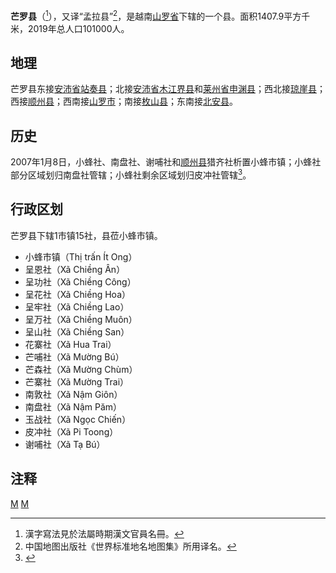 {{Infobox Settlement
|name                   = 芒罗县
|settlement_type        = 县
|official_name          = 
|other_name             = 
|native_name            = {{lang|vi|Huyện Mường La}}
|nickname               = 
|motto                  = 
|image_skyline          = Sơn La Dam reservoir.JPG
|imagesize              = 
|image_caption          = 
|image_flag             = 
|flag_size              = 
|image_seal             = 
|seal_size              = 
|image_shield           = 
|shield_size            = 
|image_blank_emblem     = 
|blank_emblem_size      = 
|image_map              = {{Infobox mapframe|frame-width=250|zoom=09}}
|mapsize                = 
|map_caption            = 
|image_map1             = 
|mapsize1               = 
|map_caption1           = 
|pushpin_map            = Vietnam
|pushpin_label_position = bottom
|pushpin_map_caption    = 
|pushpin_map1           = 
|pushpin_label_position1= 
|pushpin_map_caption1   = 
|subdivision_type       = 国家
|subdivision_name       = {{flag|Vietnam}}
|subdivision_type1      = [[越南行政区划|省]]
|subdivision_name1      = [[山罗省|山罗省]]
|subdivision_type2      = 行政区划
|subdivision_name2      = 1市镇15社
|subdivision_type3      = 
|subdivision_name3      = 
|seat_type              = 县莅
|seat                   = {{link-vi|小蜂市镇|Ít Ong}}
|government_type        = 
|leader_title           = 
|leader_name            = 
|leader_title1          = 
|leader_name1           = 
|established_title      = 
|established_date       = 
|area_magnitude         = 
|unit_pref              = 
|area_footnotes         = 
|area_total_km2         = 1407.9
|area_land_km2          = 
|area_water_km2         = 
|area_water_percent     = 
|area_urban_km2         = 
|area_metro_km2         = 
|population_as_of       = 2019年
|population_footnotes   = 
|population_note        = 
|population_total       = 101000
|population_density_km2 = auto
|population_metro             = 
|population_density_metro_km2 = 
|population_urban             = 
|population_density_urban_km2 = 
|timezone               = [[越南标准时间|越南标准时间]]
|utc_offset             = +7
|elevation_footnotes    = 
|elevation_m            = 
|coor_type              = 
|coordinates            = 
|postal_code_type       = 
|postal_code            = 
|area_code              = 
|website                = [https://muongla.sonla.gov.vn 芒罗县电子信息门户网站]
|footnotes              = 
}}
'''芒罗县'''（{{vie|v='''Huyện Mường La'''|hn=縣芒羅}}<ref>漢字寫法見於法屬時期漢文官員名冊。</ref>），又译“孟拉县”<ref>中国地图出版社《世界标准地名地图集》所用译名。</ref>，是越南[[山罗省|山罗省]]下辖的一个县。面积1407.9平方千米，2019年总人口101000人。

==地理==
芒罗县东接[[安沛省|安沛省]][[站奏县|站奏县]]；北接[[安沛省|安沛省]][[木江界县|木江界县]]和[[莱州省|莱州省]][[申渊县|申渊县]]；西北接[[琼崖县|琼崖县]]；西接[[顺州县|顺州县]]；西南接[[山罗市|山罗市]]；南接[[枚山县|枚山县]]；东南接[[北安县_(越南)|北安县]]。

==历史==
2007年1月8日，小蜂社、南盘社、谢哺社和[[顺州县|顺州县]]猎齐社析置小蜂市镇；小蜂社部分区域划归南盘社管辖；小蜂社剩余区域划归皮冲社管辖<ref>{{Cite web |url=https://thuvienphapluat.vn/van-ban/Bat-dong-san/Nghi-dinh-03-2007-ND-CP-dieu-chinh-dia-gioi-hanh-chinh-xa-thanh-lap-xa-thi-tran-thuoc-huyen-Muong-La-Thuan-Chau-Moc-Chau-tinh-Son-La-16307.aspx |title=Nghị định 03/2007/NĐ-CP về việc điều chỉnh địa giới hành chính xã; thành lập xã, thị trấn thuộc các huyện Mường La, Thuận Châu và Mộc Châu, tỉnh Sơn La |access-date=2020-05-04 |archive-date=2022-01-03 |archive-url=https://web.archive.org/web/20220103092252/https://thuvienphapluat.vn/van-ban/Bat-dong-san/Nghi-dinh-03-2007-ND-CP-dieu-chinh-dia-gioi-hanh-chinh-xa-thanh-lap-xa-thi-tran-thuoc-huyen-Muong-La-Thuan-Chau-Moc-Chau-tinh-Son-La-16307.aspx |dead-url=no }}</ref>。

==行政区划==
芒罗县下辖1市镇15社，县莅小蜂市镇。
*小蜂市镇（Thị trấn Ít Ong）
*呈恩社（Xã Chiềng Ân）
*呈功社（Xã Chiềng Công）
*呈花社（Xã Chiềng Hoa）
*呈牢社（Xã Chiềng Lao）
*呈万社（Xã Chiềng Muôn）
*呈山社（Xã Chiềng San）
*花寨社（Xã Hua Trai）
*芒哺社（Xã Mường Bú）
*芒森社（Xã Mường Chùm）
*芒寨社（Xã Mường Trai）
*南敦社（Xã Nậm Giôn）
*南盘社（Xã Nậm Păm）
*玉战社（Xã Ngọc Chiến）
*皮冲社（Xã Pi Toong）
*谢哺社（Xã Tạ Bú）

==注释==
{{reflist}}

{{山罗省行政区划}}
{{越南西北部之县市镇区域划分}}

[[Category:越南县份|M]]
[[Category:山罗省|M]]